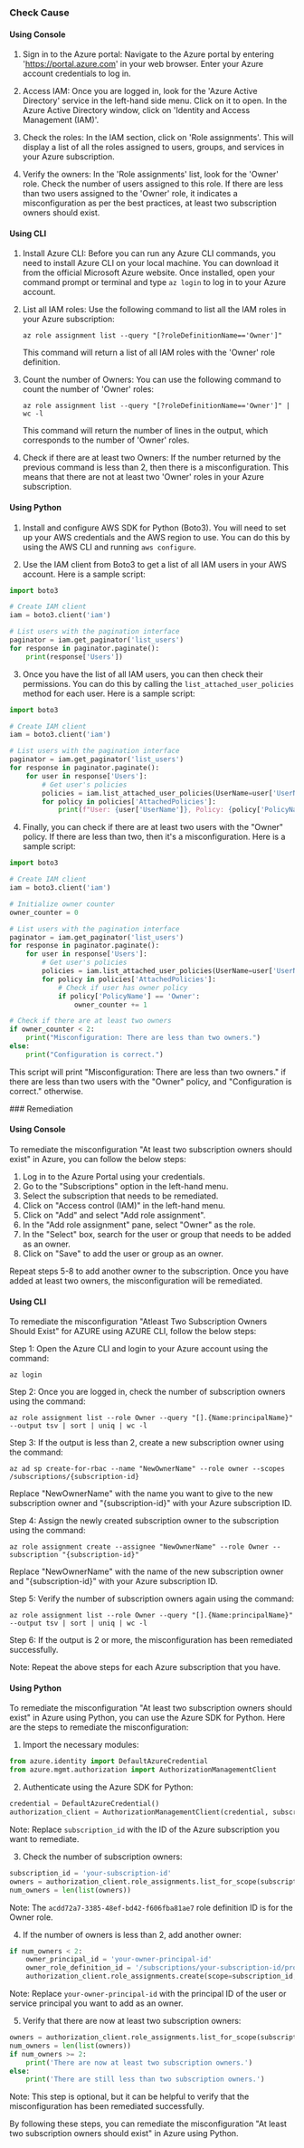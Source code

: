 

<Tabs><Tab title='Cause'>
### Check Cause

#### Using Console

1. Sign in to the Azure portal: Navigate to the Azure portal by entering 'https://portal.azure.com' in your web browser. Enter your Azure account credentials to log in.

2. Access IAM: Once you are logged in, look for the 'Azure Active Directory' service in the left-hand side menu. Click on it to open. In the Azure Active Directory window, click on 'Identity and Access Management (IAM)'.

3. Check the roles: In the IAM section, click on 'Role assignments'. This will display a list of all the roles assigned to users, groups, and services in your Azure subscription. 

4. Verify the owners: In the 'Role assignments' list, look for the 'Owner' role. Check the number of users assigned to this role. If there are less than two users assigned to the 'Owner' role, it indicates a misconfiguration as per the best practices, at least two subscription owners should exist.

#### Using CLI

1. Install Azure CLI: Before you can run any Azure CLI commands, you need to install Azure CLI on your local machine. You can download it from the official Microsoft Azure website. Once installed, open your command prompt or terminal and type `az login` to log in to your Azure account.

2. List all IAM roles: Use the following command to list all the IAM roles in your Azure subscription:

    ```
    az role assignment list --query "[?roleDefinitionName=='Owner']"
    ```

    This command will return a list of all IAM roles with the 'Owner' role definition. 

3. Count the number of Owners: You can use the following command to count the number of 'Owner' roles:

    ```
    az role assignment list --query "[?roleDefinitionName=='Owner']" | wc -l
    ```

    This command will return the number of lines in the output, which corresponds to the number of 'Owner' roles.

4. Check if there are at least two Owners: If the number returned by the previous command is less than 2, then there is a misconfiguration. This means that there are not at least two 'Owner' roles in your Azure subscription.

#### Using Python

1. Install and configure AWS SDK for Python (Boto3). You will need to set up your AWS credentials and the AWS region to use. You can do this by using the AWS CLI and running `aws configure`.

2. Use the IAM client from Boto3 to get a list of all IAM users in your AWS account. Here is a sample script:

```python
import boto3

# Create IAM client
iam = boto3.client('iam')

# List users with the pagination interface
paginator = iam.get_paginator('list_users')
for response in paginator.paginate():
    print(response['Users'])
```

3. Once you have the list of all IAM users, you can then check their permissions. You can do this by calling the `list_attached_user_policies` method for each user. Here is a sample script:

```python
import boto3

# Create IAM client
iam = boto3.client('iam')

# List users with the pagination interface
paginator = iam.get_paginator('list_users')
for response in paginator.paginate():
    for user in response['Users']:
        # Get user's policies
        policies = iam.list_attached_user_policies(UserName=user['UserName'])
        for policy in policies['AttachedPolicies']:
            print(f"User: {user['UserName']}, Policy: {policy['PolicyName']}")
```

4. Finally, you can check if there are at least two users with the "Owner" policy. If there are less than two, then it's a misconfiguration. Here is a sample script:

```python
import boto3

# Create IAM client
iam = boto3.client('iam')

# Initialize owner counter
owner_counter = 0

# List users with the pagination interface
paginator = iam.get_paginator('list_users')
for response in paginator.paginate():
    for user in response['Users']:
        # Get user's policies
        policies = iam.list_attached_user_policies(UserName=user['UserName'])
        for policy in policies['AttachedPolicies']:
            # Check if user has owner policy
            if policy['PolicyName'] == 'Owner':
                owner_counter += 1

# Check if there are at least two owners
if owner_counter < 2:
    print("Misconfiguration: There are less than two owners.")
else:
    print("Configuration is correct.")
```

This script will print "Misconfiguration: There are less than two owners." if there are less than two users with the "Owner" policy, and "Configuration is correct." otherwise.

</Tab>

<Tab title='Remediation'>
### Remediation

#### Using Console

To remediate the misconfiguration "At least two subscription owners should exist" in Azure, you can follow the below steps:

1. Log in to the Azure Portal using your credentials.
2. Go to the "Subscriptions" option in the left-hand menu.
3. Select the subscription that needs to be remediated.
4. Click on "Access control (IAM)" in the left-hand menu.
5. Click on "Add" and select "Add role assignment".
6. In the "Add role assignment" pane, select "Owner" as the role.
7. In the "Select" box, search for the user or group that needs to be added as an owner.
8. Click on "Save" to add the user or group as an owner.

Repeat steps 5-8 to add another owner to the subscription. Once you have added at least two owners, the misconfiguration will be remediated.

#### Using CLI

To remediate the misconfiguration "Atleast Two Subscription Owners Should Exist" for AZURE using AZURE CLI, follow the below steps:

Step 1: Open the Azure CLI and login to your Azure account using the command:
```
az login
```

Step 2: Once you are logged in, check the number of subscription owners using the command:
```
az role assignment list --role Owner --query "[].{Name:principalName}" --output tsv | sort | uniq | wc -l
```

Step 3: If the output is less than 2, create a new subscription owner using the command:
```
az ad sp create-for-rbac --name "NewOwnerName" --role owner --scopes /subscriptions/{subscription-id}
```
Replace "NewOwnerName" with the name you want to give to the new subscription owner and "{subscription-id}" with your Azure subscription ID.

Step 4: Assign the newly created subscription owner to the subscription using the command:
```
az role assignment create --assignee "NewOwnerName" --role Owner --subscription "{subscription-id}"
```
Replace "NewOwnerName" with the name of the new subscription owner and "{subscription-id}" with your Azure subscription ID.

Step 5: Verify the number of subscription owners again using the command:
```
az role assignment list --role Owner --query "[].{Name:principalName}" --output tsv | sort | uniq | wc -l
```

Step 6: If the output is 2 or more, the misconfiguration has been remediated successfully.

Note: Repeat the above steps for each Azure subscription that you have.

#### Using Python

To remediate the misconfiguration "At least two subscription owners should exist" in Azure using Python, you can use the Azure SDK for Python. Here are the steps to remediate the misconfiguration:

1. Import the necessary modules:

```python
from azure.identity import DefaultAzureCredential
from azure.mgmt.authorization import AuthorizationManagementClient
```

2. Authenticate using the Azure SDK for Python:

```python
credential = DefaultAzureCredential()
authorization_client = AuthorizationManagementClient(credential, subscription_id)
```

Note: Replace `subscription_id` with the ID of the Azure subscription you want to remediate.

3. Check the number of subscription owners:

```python
subscription_id = 'your-subscription-id'
owners = authorization_client.role_assignments.list_for_scope(subscription_id, filter='roleDefinitionId eq acdd72a7-3385-48ef-bd42-f606fba81ae7')
num_owners = len(list(owners))
```

Note: The `acdd72a7-3385-48ef-bd42-f606fba81ae7` role definition ID is for the Owner role.

4. If the number of owners is less than 2, add another owner:

```python
if num_owners < 2:
    owner_principal_id = 'your-owner-principal-id'
    owner_role_definition_id = '/subscriptions/your-subscription-id/providers/Microsoft.Authorization/roleDefinitions/acdd72a7-3385-48ef-bd42-f606fba81ae7' # Owner role definition ID
    authorization_client.role_assignments.create(scope=subscription_id, role_assignment_name='owner', role_definition_id=owner_role_definition_id, principal_id=owner_principal_id)
```

Note: Replace `your-owner-principal-id` with the principal ID of the user or service principal you want to add as an owner.

5. Verify that there are now at least two subscription owners:

```python
owners = authorization_client.role_assignments.list_for_scope(subscription_id, filter='roleDefinitionId eq acdd72a7-3385-48ef-bd42-f606fba81ae7')
num_owners = len(list(owners))
if num_owners >= 2:
    print('There are now at least two subscription owners.')
else:
    print('There are still less than two subscription owners.')
```

Note: This step is optional, but it can be helpful to verify that the misconfiguration has been remediated successfully.

By following these steps, you can remediate the misconfiguration "At least two subscription owners should exist" in Azure using Python.


</Tab>
</Tabs>